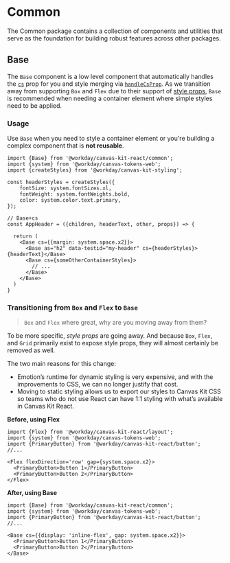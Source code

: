 


<Meta title="Hooks and Utilities/Common" />

# Common
The Common package contains a collection of components and utilities that serve as the foundation for building robust features across other packages.

## Base

The `Base` component is a low level component that automatically handles the [`cs`](https://workday.github.io/canvas-kit/?path=/docs/styling-basics--docs#cs-prop) prop for you and style merging via [`handleCsProp`](https://workday.github.io/canvas-kit/?path=/docs/styling-merging-styles--docs#handlecsprop).
As we transition away from supporting `Box` and `Flex` due to their support of [style props](https://workday.github.io/canvas-kit/?path=/docs/features-style-props--docs), `Base` is recommended when needing a container element where simple styles need to be applied.

<ExampleCodeBlock code={BaseExample} />

### Usage

Use `Base` when you need to style a container element or you're building a complex component that is **not reusable**.

```tsx
import {Base} from '@workday/canvas-kit-react/common';
import {system} from '@workday/canvas-tokens-web';
import {createStyles} from '@workday/canvas-kit-styling';

const headerStyles = createStyles({
	fontSize: system.fontSizes.xl,
	fontWeight: system.fontWeights.bold,
	color: system.color.text.primary,
});

// Base+cs
const AppHeader = ({children, headerText, other, props}) => {

  return (
    <Base cs={{margin: system.space.x2}}>
      <Base as="h2" data-testid="my-header" cs={headerStyles}>{headerText}</Base>
      <Base cs={someOtherContainerStyles}>
        // ...
      </Base>
    </Base>
  )
}
```

### Transitioning from `Box` and `Flex` to `Base`

> `Box` and `Flex` where great, why are you moving away from them?

To be more specific, _style props_ are going away. And because `Box`, `Flex`, and `Grid` primarily exist to expose style props, they will almost certainly be removed as well.

The two main reasons for this change:
- Emotion’s runtime for dynamic styling is very expensive, and with the improvements to CSS, we can no longer justify that cost.
- Moving to static styling allows us to export our styles to Canvas Kit CSS so teams who do not use React can have 1:1 styling with what’s available in Canvas Kit React.

**Before, using Flex**

```tsx
import {Flex} from '@workday/canvas-kit-react/layout';
import {system} from '@workday/canvas-tokens-web';
import {PrimaryButton} from '@workday/canvas-kit-react/button';
//...

<Flex flexDirection='row' gap={system.space.x2}>
  <PrimaryButton>Button 1</PrimaryButton>
  <PrimaryButton>Button 2</PrimaryButton>
</Flex>
```

**After, using Base**

```tsx
import {Base} from '@workday/canvas-kit-react/common';
import {system} from '@workday/canvas-tokens-web';
import {PrimaryButton} from '@workday/canvas-kit-react/button';
//...

<Base cs={{display: 'inline-flex', gap: system.space.x2}}>
  <PrimaryButton>Button 1</PrimaryButton>
  <PrimaryButton>Button 2</PrimaryButton>
</Base>
```

